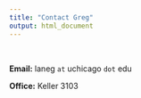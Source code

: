 ```yaml
---
title: "Contact Greg"
output: html_document
---
```

<br>


**Email:** laneg `at` uchicago `dot` edu

**Office:** Keller 3103 

